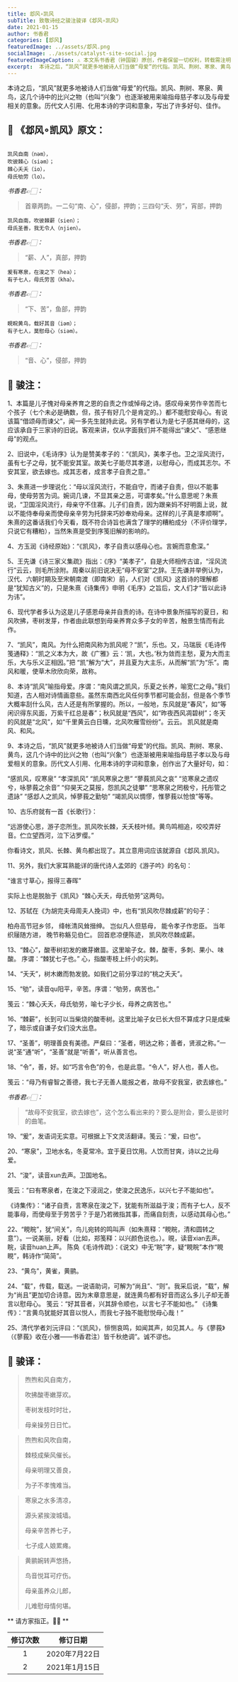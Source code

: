 ```yaml
---
title: 邶风∘凯风
subTitle: 致敬诗经之骏注骏译《邶风∘凯风》 
date: 2021-01-15 
author: 书香君
categories: [邶风]
featuredImage: ../assets/邶风.png
socialImage: ../assets/catalyst-site-social.jpg
featuredImageCaption: ⚠️️ 本文系书香君（钟国骏）原创，作者保留一切权利，转载需注明出处。
excerpt:  本诗之后，“凯风”就更多地被诗人们当做“母爱”的代指。凯风、荆树、寒泉、黄鸟，这几个诗中的比兴之物（也叫“兴象”）也逐渐被用来喻指母慈子孝以及与母爱相关的意象。历代文人引用、化用本诗的字词和意象，写出了许多好句、佳作。   
---
```


本诗之后，“凯风”就更多地被诗人们当做“母爱”的代指。凯风、荆树、寒泉、黄鸟，这几个诗中的比兴之物（也叫“兴象”）也逐渐被用来喻指母慈子孝以及与母爱相关的意象。历代文人引用、化用本诗的字词和意象，写出了许多好句、佳作。

## 🌼 《邶风∘凯风》原文：
```

凯风自南（nəm），
吹彼棘心（siəm）；
棘心夭夭（io），
母氏劬劳（lo）。

```
*书香君👉🏻：* 

> 首章两韵。一二句“南、心”，侵部，押韵；三四句“夭、劳”，宵部，押韵

```
凯风自南，吹彼棘薪（sien）；
母氏圣善，我无令人（njien）。

```
*书香君👉🏻：* 

> “薪、人”，真部，押韵

```
爰有寒泉，在浚之下（hea）；
有子七人，母氏劳苦（kha）。

```
*书香君👉🏻：* 

> “下、苦”，鱼部，押韵

```
睍睆黄鸟，载好其音（iəm）；
有子七人，莫慰母心（siəm）。

```
*书香君👉🏻：* 

> “音、心”，侵部，押韵

## 🍁️ 骏注：

1、本篇是儿子愧对母亲养育之恩的自责之作或悼母之诗。感叹母亲劳作辛苦而七个孩子（七个未必是确数，但，孩子有好几个是肯定的。）都不能慰安母心。有说该篇“借颂母而谏父”，闻一多先生就持此说。另有学者认为是七子感其继母的，这应该承自于三家诗的旧说。客观来讲，仅从字面我们并不能得出“谏父”、“感恩继母”的观点。

2、旧说中，《毛诗序》认为是赞美孝子的：“《凯风》，美孝子也。卫之淫风流行，虽有七子之母，犹不能安其室。故美七子能尽其孝道，以慰母心，而成其志尔。不安其室，欲去嫁也。成其志者，成言孝子自责之意。”

3、朱熹进一步理说化：“母以淫风流行，不能自守，而诸子自责，但以不能事母，使母劳苦为词。婉词几谏，不显其亲之恶，可谓孝矣。”什么意思呢？朱熹说，“卫国淫风流行，母亲守不住寡。儿子们自责，因为跟亲妈不好明面上说，就以不能侍奉母亲而使母亲辛劳为托辞来巧妙奉劝母亲。这样的儿子真是孝顺啊”。朱熹的这番话我们今天看，既不符合诗旨也满含了理学的糟粕成分（不评价理学，只说它有糟粕），当然朱熹是受到序笺旧解的影响的。

4、方玉润《诗经原始》：“《凯风》，孝子自责以感母心也。言婉而意愈深。”

5、王先谦《诗三家义集疏》指出：《序》“美孝子”，自是大师相传古谊，“淫风流行”云云，则毛所涂附。周秦以前旧说决无“母不安室”之辞。王先谦并举例认为，汉代、六朝时期及至宋朝南渡（即南宋）前，人们对《凯风》这首诗的理解都是“犹知古义”的，只是朱熹《诗集传》申明《毛序》之旨后，文人们才“皆以此诗为讳”。

6、现代学者多认为这是儿子感恩母亲并自责的诗。在诗中景象所描写的夏日，和风吹拂，枣树发芽，作者由此联想到母亲养育众多子女的辛苦，触景生情而有此作。

7、“凯风”，南风。为什么把南风称为凯风呢？“凯”，乐也。又，马瑞辰《毛诗传笺通释》：“凯之义本为大，故《广雅》云：‘凯，大也。’秋为敛而主愁，夏为大而主乐，大与乐义正相因。”把 “凯”解为“大”，并且夏为大主乐，从而解“凯”为“乐”。南风和暖，使草木欣欣向荣，故称。

8、本诗“凯风”喻指母爱。序谓：“南风谓之凯风，乐夏之长养，喻宽仁之母。”我们知道，古人相对诗情画意些。虽然东南西北风任何季节都可能会刮，但是各个季节大概率刮什么风，古人还是有所掌握的。所以，一般地，东风就是“春风”，如“等闲识得东风面，万紫千红总是春”；秋风就是“西风”，如“昨夜西风凋碧树”；冬天的风就是“北风”，如“千里黄云白日曛，北风吹雁雪纷纷”。云云。
凯风就是南风、和风。

9、本诗之后，“凯风”就更多地被诗人们当做“母爱”的代指。凯风、荆树、寒泉、黄鸟，这几个诗中的比兴之物（也叫“兴象”）也逐渐被用来喻指母慈子孝以及与母爱相关的意象。历代文人引用、化用本诗的字词和意象，创作出了大量好句，如：

“感凯风，叹寒泉”
“孝深凯风”
“凯风寒泉之思”
“蓼莪凯风之哀”
“览寒泉之遗叹兮，咏蓼莪之余音”
“仰昊天之莫报，怨凯风之徒攀”
“思寒泉之罔极兮，托彤管之遗詠”
“感邶人之凯风，悼蓼莪之勤劬”
“竭凯风以惆憀，惟蓼莪以怆悢”等等。

10、古乐府就有一首《长歌行》：

“远游使心思，游子恋所生。凯风吹长棘，夭夭枝叶倾。黄鸟鸣相追，咬咬弄好音。伫立望西河，泣下沾罗缨。”

你看诗文，凯风、长棘、黄鸟都出现了。其立意用词应该就源自《邶风.凯风》。

11、另外，我们大家耳熟能详的唐代诗人孟郊的《游子吟》的名句：

“谁言寸草心，报得三春晖”

实际上也是脱胎于《凯风》“棘心夭夭，母氏劬劳”这两句。

12、苏轼在《为胡完夫母周夫人挽词》中，也有“凯风吹尽棘成薪”的句子：

柏舟高节冠乡邻，
绛帐清风耸搢绅。
岂似凡人但慈母，
能令孝子作忠臣。
当年织屦随方进，
晚节称觞见伯仁。
回首悲凉便陈迹，
凯风吹尽棘成薪。

13、“棘心”，酸枣树初发的嫩芽嫩苗。这里喻子女。棘，酸枣，多刺、果小、味酸。
序谓：“棘犹七子也。”
心，指酸枣枝上纤小的尖刺。

14、“夭夭”，树木嫩而勃发貌。如我们之前分享过的“桃之夭夭”。

15、“劬”，读音qu阳平，辛苦。序谓：“劬劳，病苦也。”

笺云：“棘心夭夭，母氏劬劳，喻七子少长，母养之病苦也。”

16、“棘薪”，长到可以当柴烧的酸枣树。这里比喻子女已长大但不算成才只是成柴了，暗示或自谦子女们没大出息。

17、“圣善”，明理善良有美德。严粲曰：“圣者，明达之称；善者，贤淑之称。”一说“圣”通“听”，“圣善”就是“听善”，听从善言也。

18、“令”，善，好。如“巧言令色”的令，也是此意。“令人”，好人也，善人也。

笺云：“母乃有睿智之善德，我七子无善人能报之者，故母不安我室，欲去嫁也。”

*书香君👉🏻：* 

> “故母不安我室，欲去嫁也”，这个怎么看出来的？要么是附会，要么是彼时的曲笔。

19、“爰”，发语词无实意。可根据上下文灵活翻译。笺云：“爰，曰也”。

20、“寒泉”，卫地水名，冬夏常冷。宜于夏日饮用。人饮而甘爽，诗以之比母爱。

21、“浚”，读音xun去声。卫国地名。

笺云：“曰有寒泉者，在浚之下浸润之，使浚之民逸乐，以兴七子不能如也”。

《诗集传》：“诸子自责，言寒泉在浚之下，犹能有所滋益于浚；而有子七人，反不能事母，而使母至于劳苦乎？于是乃若微指其事，而痛自刻责，以感动其母心也。”

22、“睍睆”，犹“间关”，鸟儿宛转的鸣叫声（如朱熹释：“睍睆，清和圆转之意”）。一说美丽，好看（比如，郑笺释：以兴颜色说也。）。晛，读音xian去声。睆，读音huan上声。
陈奂《毛诗传疏》：《说文》中无“睆”字，疑“睍睆”本作“睍睍”，韩诗作“简简”。

23、“黄鸟”，黄雀，黄鹂。

24、“载”，传载，载送。一说语助词，可解为“尚且”、“则”。我采后说，“载”，解为“尚且”更加切合诗意。因为末章意思是，就连黄鸟都有好音而这么多儿子却无善言以慰母心。
笺云：“好其音者，兴其辞令顺也，以言七子不能如也。”
《诗集传》：“言黄鸟犹能好其音以悦人，而我七子独不能慰悦母心哉！”

25、清代学者刘沅评曰：“《凯风》，悱恻哀鸣，如闻其声，如见其人。与《蓼莪》（《蓼莪》收在小雅——书香君注）皆千秋绝调”。诚不谬也。

## 🍁️ 骏译：

> 煦煦和风自南方，
> 
> 吹拂酸枣嫩芽欢。
> 
> 枣树发枝时时壮，
> 
> 母亲操劳日日忙。

> 煦煦和风吹自南，
> 
> 棘枝成柴风催长。
> 
> 母亲明理又善良，
> 
> 为子不孝愧难当。

> 寒泉之水多清凉，
> 
> 源头紧挨浚城墙。
> 
> 母亲辛苦养七子，
> 
> 七子成人娘累瘫。

> 黄鹂婉转声悠扬，
> 
> 鸟音悦耳可疗伤。
> 
> 母亲虽养众儿郎，
> 
> 儿难慰母情何堪。

** 请方家指正。🙏🏻 **

| 修订次数      | 修订日期 | 
|   :----: |    :----:   | 
| 1    | 2020年7月22日       | 
| 2    | 2021年1月15日       | 
